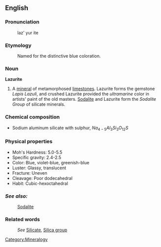 ==English==
===Pronunciation===

:laz' yur ite

===Etymology===

:Named for the distinctive blue coloration.

===Noun===
'''Lazurite'''

#A [[mineral]] of metamorphosed [[limestone]]s. Lazurite forms the gemstone ''Lapis Lazuli'', and crushed Lazurite provided the ''ultramarine'' color in artists' paint of the old masters.  [[Sodalite]] and Lazurite form the ''Sodalite Group'' of silicate minerals.

=== Chemical composition ===
*Sodium aluminum silicate with sulphur, <math>Na_{4-5}Al_3Si_3O_{12}S</math>
 
=== Physical properties ===

*Moh's Hardness: 5.0-5.5
*Specific gravity: 2.4-2.5
*Color: Blue, violet-blue, greenish-blue
*Luster: Glassy, translucent
*Fracture: Uneven
*Cleavage: Poor dodecahedral
*Habit: Cubic-hexoctahedral

===''See also:''===

:[[Sodalite]]

===Related words===
:''See'' [[Silicate]], [[Silica group]]

[[Category:Mineralogy]]